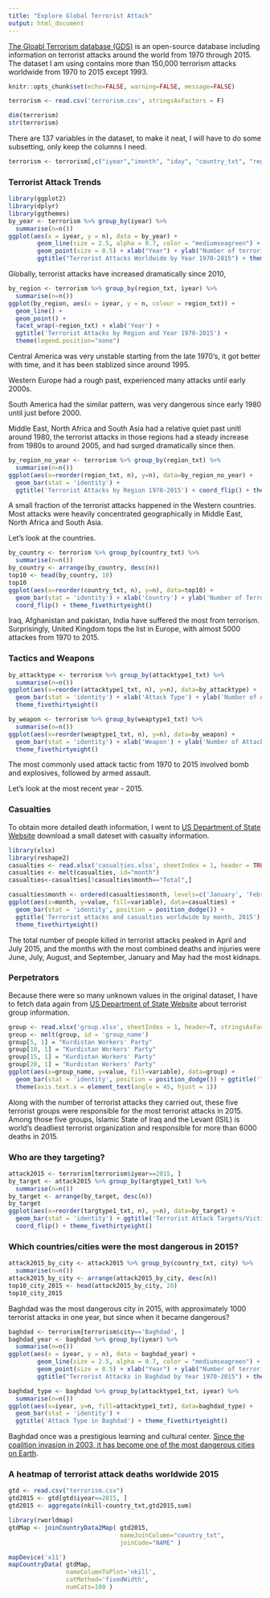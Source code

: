 ---
title: "Explore Global Terrorist Attack"
output: html_document
---

[The Gloabl Terrorism database (GDS)](http://start.umd.edu/gtd/) is an open-source database including information on terrorist attacks around the world from 1970 through 2015. The dataset I am using contains more than 150,000 terrorism attacks worldwide from 1970 to 2015 except 1993.  

```{r global_options, include=FALSE}
knitr::opts_chunk$set(echo=FALSE, warning=FALSE, message=FALSE)
```

```{r}
terrorism <- read.csv('terrorism.csv', stringsAsFactors = F)
```

```{r}
dim(terrorism)
str(terrorism)
```

There are 137 variables in the dataset, to make it neat, I will have to do some subsetting, only keep the columns I need.

```{r}
terrorism <- terrorism[,c("iyear","imonth", "iday", "country_txt", "region_txt", "provstate", "city", "latitude", "longitude", "attacktype1_txt", "targtype1_txt", "corp1", "target1", "natlty1_txt", "gname", "weaptype1_txt", "weapsubtype1_txt")]
```

### Terrorist Attack Trends

```{r}
library(ggplot2)
library(dplyr)
library(ggthemes)
by_year <- terrorism %>% group_by(iyear) %>% 
  summarise(n=n())
ggplot(aes(x = iyear, y = n), data = by_year) +
        geom_line(size = 2.5, alpha = 0.7, color = "mediumseagreen") +
        geom_point(size = 0.5) + xlab("Year") + ylab("Number of terrorist Attacks") +
        ggtitle("Terrorist Attacks Worldwide by Year 1970-2015") + theme_fivethirtyeight()
```

Globally, terrorist attacks have increased dramatically since 2010,

```{r}
by_region <- terrorism %>% group_by(region_txt, iyear) %>% 
  summarise(n=n())
ggplot(by_region, aes(x = iyear, y = n, colour = region_txt)) + 
  geom_line() +
  geom_point() +
  facet_wrap(~region_txt) + xlab('Year') +
  ggtitle('Terrorist Attacks by Region and Year 1970-2015') + 
  theme(legend.position="none")
```

Central America was very unstable starting from the late 1970's, it got better with time, and it has been stablized since around 1995. 

Western Europe had a rough past, experienced many attacks until early 2000s. 

South America had the similar pattern, was very dangerous since early 1980 until just before 2000. 

Middle East, North Africa and South Asia had a relative quiet past unitl around 1980, the terrorist attacks in those regions had a steady increase from 1980s to around 2005, and had surged dramatically since then.   

```{r}
by_region_no_year <- terrorism %>% group_by(region_txt) %>% 
  summarise(n=n())
ggplot(aes(x=reorder(region_txt, n), y=n), data=by_region_no_year) +
  geom_bar(stat = 'identity') +
  ggtitle('Terrorist Attacks by Region 1970-2015') + coord_flip() + theme_fivethirtyeight()
```

A small fraction of the terrorist attacks happened in the Western countries. Most attacks were heavily concentrated geographically in Middle East, North Africa and South Asia.

Let's look at the countries. 

```{r}
by_country <- terrorism %>% group_by(country_txt) %>% 
  summarise(n=n())
by_country <- arrange(by_country, desc(n))
top10 <- head(by_country, 10)
top10
ggplot(aes(x=reorder(country_txt, n), y=n), data=top10) + 
  geom_bar(stat = 'identity') + xlab('Country') + ylab('Number of Terrorist Attacks') + ggtitle('Countries with the most terrorist attacks, 1970-2015') +
  coord_flip() + theme_fivethirtyeight()
```

Iraq, Afghanistan and pakistan, India have suffered the most from terrorism. 
Surprisingly, United Kingdom tops the list in Europe, with almost 5000 attackes from 1970 to 2015. 

### Tactics and Weapons

```{r}
by_attacktype <- terrorism %>% group_by(attacktype1_txt) %>% 
  summarise(n=n())
ggplot(aes(x=reorder(attacktype1_txt, n), y=n), data=by_attacktype) + 
  geom_bar(stat = 'identity') + xlab('Attack Type') + ylab('Number of Attacks') + ggtitle('Terrorist Attack Tactics Wordwide, 1970-2015') + coord_flip() +
  theme_fivethirtyeight()
```

```{r}
by_weapon <- terrorism %>% group_by(weaptype1_txt) %>% 
  summarise(n=n())
ggplot(aes(x=reorder(weaptype1_txt, n), y=n), data=by_weapon) + 
  geom_bar(stat = 'identity') + xlab('Weapon') + ylab('Number of Attacks') + ggtitle('Terrorist Attack By Weapon Wordwide, 1970-2015') + coord_flip() +
  theme_fivethirtyeight()
```

The most commonly used attack tactic from 1970 to 2015 involved bomb and explosives, followed by armed assault. 

Let's look at the most recent year - 2015. 

### Casualties

To obtain more detailed death information, I went to [US Department of State Website](https://www.state.gov/j/ct/rls/crt/2015/257526.htm) download a small dateset with casualty information. 

```{r}
library(xlsx)
library(reshape2)
casualties <- read.xlsx('casualties.xlsx', sheetIndex = 1, header = TRUE, stringsAsFactors = F)
casualties <- melt(casualties, id="month")
casualties<-casualties[!casualties$month=="Total",]
```

```{r}
casualties$month <- ordered(casualties$month, levels=c('January', 'February', 'March', 'April', 'May', 'June', 'July', 'August', 'September', 'October', 'November', 'December'))
ggplot(aes(x=month, y=value, fill=variable), data=casualties) +
  geom_bar(stat = 'identity', position = position_dodge()) +
  ggtitle('Terrorist attacks and casualties worldwide by month, 2015') +
  theme_fivethirtyeight()
```

The total number of people killed in terrorist attacks peaked in April and July 2015, and the months with the most combined deaths and injuries were June, July, August, and September, January and May had the most kidnaps.

### Perpetrators

Because there were so many unknown values in the original dataset, I have to fetch data again from [US Department of State Website](https://www.state.gov/j/ct/rls/crt/2015/257526.htm) about terrorist group information.

```{r}
group <- read.xlsx('group.xlsx', sheetIndex = 1, header=T, stringsAsFactors=F)
group <- melt(group, id = 'group_name')
group[5, 1] = "Kurdistan Workers' Party"
group[10, 1] = "Kurdistan Workers' Party"
group[15, 1] = "Kurdistan Workers' Party"
group[20, 1] = "Kurdistan Workers' Party"
ggplot(aes(x=group_name, y=value, fill=variable), data=group) +
  geom_bar(stat = 'identity', position = position_dodge()) + ggtitle('Terrorist Groups with the most Attacks Wordwide, 2015') +
  theme(axis.text.x = element_text(angle = 45, hjust = 1))
```

Along with the number of terrorist attacks they carried out, these five terrorist groups were responsible for the most terrorist attacks in 2015. Among those five groups, Islamic State of Iraq and the Levant (ISIL) is world’s deadliest terrorist organization and responsible for more than 6000 deaths in 2015.

### Who are they targeting?

```{r}
attack2015 <- terrorism[terrorism$iyear==2015, ]
by_target <- attack2015 %>% group_by(targtype1_txt) %>% 
  summarise(n=n())
by_target <- arrange(by_target, desc(n))
by_target
ggplot(aes(x=reorder(targtype1_txt, n), y=n), data=by_target) +
  geom_bar(stat = 'identity') + ggtitle('Terrorist Attack Targets/Victims, 2015') +
  coord_flip() + theme_fivethirtyeight()
```

### Which countries/cities were the most dangerous in 2015?

```{r}
attack2015_by_city <- attack2015 %>% group_by(country_txt, city) %>% 
  summarise(n=n())
attack2015_by_city <- arrange(attack2015_by_city, desc(n))
top10_city_2015 <- head(attack2015_by_city, 20)
top10_city_2015
```

Baghdad was the most dangerous city in 2015, with approximately 1000 terrorist attacks in one year, but since when it became dangerous?

```{r}
baghdad <- terrorism[terrorism$city=='Baghdad', ]
baghdad_year <- baghdad %>% group_by(iyear) %>% 
  summarise(n=n())
ggplot(aes(x = iyear, y = n), data = baghdad_year) +
        geom_line(size = 2.5, alpha = 0.7, color = "mediumseagreen") +
        geom_point(size = 0.5) + xlab("Year") + ylab("Number of terrorist Attacks") +
        ggtitle("Terrorist Attacks in Baghdad by Year 1970-2015") + theme_fivethirtyeight()
```

```{r}
baghdad_type <- baghdad %>% group_by(attacktype1_txt, iyear) %>% 
  summarise(n=n())
ggplot(aes(x=iyear, y=n, fill=attacktype1_txt), data=baghdad_type) + 
  geom_bar(stat = 'identity') +
  ggtitle('Attack Type in Baghdad') + theme_fivethirtyeight()
```

Baghdad once was a prestigious learning and cultural center. [Since the coalition invasion in 2003, it has become one of the most dangerous cities on Earth](http://wikitravel.org/en/Baghdad).

### A heatmap of terrorist attack deaths worldwide 2015

```{r}
gtd <- read.csv("terrorism.csv")
gtd2015 <- gtd[gtd$iyear==2015, ]
gtd2015 <- aggregate(nkill~country_txt,gtd2015,sum)
```

```{r}
library(rworldmap)
gtdMap <- joinCountryData2Map( gtd2015, 
                               nameJoinColumn="country_txt", 
                               joinCode="NAME" )

mapDevice('x11')
mapCountryData( gtdMap, 
                nameColumnToPlot='nkill', 
                catMethod='fixedWidth', 
                numCats=100 )
```
